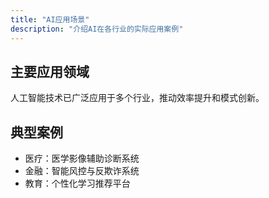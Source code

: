 ---
title: "AI应用场景"
description: "介绍AI在各行业的实际应用案例"
---

## 主要应用领域
人工智能技术已广泛应用于多个行业，推动效率提升和模式创新。

## 典型案例
- 医疗：医学影像辅助诊断系统
- 金融：智能风控与反欺诈系统
- 教育：个性化学习推荐平台